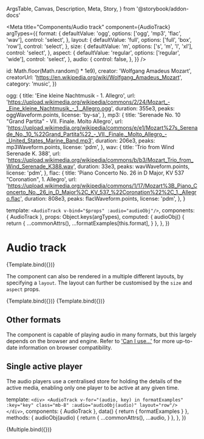   ArgsTable,
  Canvas,
  Description,
  Meta,
  Story,
} from '@storybook/addon-docs'



<Meta
  title="Components/Audio track"
  component={AudioTrack}
  argTypes={{
    format: {
      defaultValue: 'ogg',
      options: ['ogg', 'mp3', 'flac', 'wav'],
      control: 'select',
    },
    layout: {
      defaultValue: 'full',
      options: ['full', 'box', 'row'],
      control: 'select',
    },
    size: {
      defaultValue: 'm',
      options: ['s', 'm', 'l', 'xl'],
      control: 'select',
    },
    aspect: {
      defaultValue: 'regular',
      options: ['regular', 'wide'],
      control: 'select',
    },
    audio: {
      control: false,
    },
  }}
/>

  id: Math.floor(Math.random() * 1e9),
  creator: 'Wolfgang Amadeus Mozart',
  creatorUrl: 'https://en.wikipedia.org/wiki/Wolfgang_Amadeus_Mozart',
  category: 'music',
})

  ogg: {
    title: 'Eine kleine Nachtmusik - 1. Allegro',
    url:
      'https://upload.wikimedia.org/wikipedia/commons/2/24/Mozart_-_Eine_kleine_Nachtmusik_-_1._Allegro.ogg',
    duration: 355e3,
    peaks: oggWaveform.points,
    license: 'by-sa',
  },
  mp3: {
    title: 'Serenade No. 10 "Grand Partita" - VII. Finale. Molto Allegro',
    url:
      'https://upload.wikimedia.org/wikipedia/commons/e/e1/Mozart%27s_Serenade_No._10_%22Grand_Partita%22_-_VII._Finale._Molto_Allegro_-_United_States_Marine_Band.mp3',
    duration: 206e3,
    peaks: mp3Waveform.points,
    license: 'pdm',
  },
  wav: {
    title: 'Trio from Wind Serenade K. 388',
    url:
      'https://upload.wikimedia.org/wikipedia/commons/b/b3/Mozart_Trio_from_Wind_Serenade_K388.wav',
    duration: 33e3,
    peaks: wavWaveform.points,
    license: 'pdm',
  },
  flac: {
    title: 'Piano Concerto No. 26 in D Major, KV 537 "Coronation", 1. Allegro',
    url:
      'https://upload.wikimedia.org/wikipedia/commons/1/17/Mozart%3B_Piano_Concerto_No._26_in_D_Major%2C_KV_537_%22Coronation%22%2C_1._Allegro.flac',
    duration: 808e3,
    peaks: flacWaveform.points,
    license: 'pdm',
  },
}

  template: `<AudioTrack v-bind="$props" :audio="audioObj"/>`,
  components: { AudioTrack },
  props: Object.keys(argTypes),
  computed: {
    audioObj() {
      return {
        ...commonAttrs(),
        ...formatExamples[this.format],
      }
    },
  },
})

# Audio track

<Description of={AudioTrack} />

<ArgsTable of={AudioTrack} />

<Canvas>
  <Story name="Default">{Template.bind({})}</Story>
</Canvas>

The component can also be rendered in a multiple different layouts, by
specifying a `layout`. The layout can further be customised by the `size` and
`aspect` props.

<Canvas>
  <Story
    name="Row (small)"
    args={{
      layout: 'row',
      size: 's',
    }}
  >
    {Template.bind({})}
  </Story>
  <Story
    name="Row (medium)"
    args={{
      layout: 'row',
      size: 'm',
    }}
  >
    {Template.bind({})}
  </Story>
</Canvas>

## Other formats

The component is capable of playing audio in many formats, but this largely
depends on the browser and engine. Refer to
['Can I use...'](https://caniuse.com/?search=audio%20format) for more up-to-date
information on browser compatibility.

## Single active player

The audio players use a centralised store for holding the details of the active
media, enabling only one player to be active at any given time.

  template: `
    <div>
      <AudioTrack
        v-for="(audio, key) in formatExamples"
        :key="key"
        class="mb-8"
        :audio="audioObj(audio)"
        layout="row"/>
    </div>
  `,
  components: { AudioTrack },
  data() {
    return { formatExamples }
  },
  methods: {
    audioObj(audio) {
      return {
        ...commonAttrs(),
        ...audio,
      }
    },
  },
})

<Canvas>
  <Story name="Multiple">{Multiple.bind({})}</Story>
</Canvas>
